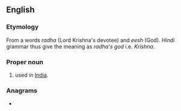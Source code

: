 ==English==

===Etymology===
From a {{etyl|hi|en}} words ''radha'' (Lord Krishna's devotee) and ''eesh'' (God). ''Hindi'' grammar thus give the meaning as ''radha's god'' i.e. ''Krishna''.

===Proper noun===
{{en-proper noun}}

# {{given name|male|from=India}} used in [[India]].

===Anagrams===
* {{anagrams|en|harshed}}